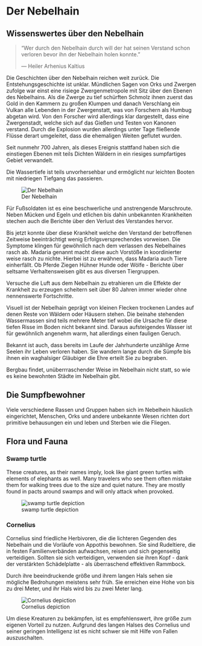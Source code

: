 # Der Nebelhain

## Wissenswertes über den Nebelhain {#NebelhainHintergrund}



> "Wer durch den Nebelhain durch will der hat seinen Verstand schon verloren bevor ihn der Nebelhain holen konnte."
>
> --- Heiler Arhenius Kaltius

Die Geschichten über den Nebelhain reichen weit zurück. Die Entstehungsgeschichte ist unklar. Mündlichen Sagen von Orks und Zwergen zufolge war einst eine risiege Zwergenmetropole mit Sitz über den Ebenen des Nebelhains.  Als die Zwerge zu tief schürften Schmolz ihnen zuerst das Gold in den Kammern zu großen Klumpen und danach Verschlang ein Vulkan alle Lebenden in der Zwergenstatt, was von Forschern als Humbug abgetan wird.
Von den Forscher wird allerdings klar dargestellt, dass eine Zwergenstadt, welche sich auf das Gießen und Testen von Kanonen verstand. Durch die Explosion wurden allerdings unter Tage fließende Flüsse derart umgeleitet, dass die ehemaligen Weiten geflutet wurden.

Seit nunmehr 700 Jahren, als dieses Ereignis stattfand haben sich die einstiegen Ebenen mit teils Dichten Wäldern in ein riesiges sumpfartiges Gebiet verwandelt.

Die Wassertiefe ist teils unvorhersehbar und ermöglicht nur leichten Booten mit niedriegen Tiefgang das passieren.

![Der Nebelhain](Pictures\\Flavor\\Regionen\\Nebelhain\\Nebelhain1.jpg)

Für Fußsoldaten ist es eine beschwerliche und anstrengende Marschroute.
Neben Mücken und Egeln und etlichen bis dahin unbekannten Krankheiten stechen auch die Berichte über den Verlust des Verstandes  hervor.

Bis jetzt konnte über diese Krankheit welche den Verstand der betroffenen Zeitweise beeinträchtigt wenig Erfolgsversprechendes vorweisen.
Die Symptome klingen für gewöhnlich nach dem verlassen des Nebelhaines rasch ab.
Madaria genannt macht diese auch Vorstöße in koordinierter weise rasch zu nichte.
Hierbei ist zu erwähnen, dass Madaria auch Tiere einherfällt. Ob Pferde Ziegen Hühner Hunde oder Wölfe - Berichte über seltsame Verhaltensweisen gibt es aus diversen Tiergruppen.

Versuche die Luft aus dem Nebelhain zu etrahieren um die Effekte der Krankheit zu erzeugen scheitern seit über 80 Jahren immer wieder ohne nennenswerte Fortschritte.

Visuell ist der Nebelhain geprägt von kleinen Flecken trockenen Landes auf denen Reste von Wäldern oder Häusern stehen. Die beinahe stehenden Wassermassen sind teils mehrere Meter tief wobei die Ursache für diese tiefen Risse im Boden nicht bekannt sind.
Daraus aufsteigendes Wasser ist für gewöhnlich angenehm warm, hat allerdings einen fauligen Geruch.

Bekannt ist auch, dass bereits im Laufe der Jahrhunderte unzählige Arme Seelen ihr Leben verloren haben. Sie wandern lange durch die Sümpfe bis ihnen ein waghalsiger Gläubiger die Ehre erteilt Sie zu begraben.

Bergbau findet, unüberrraschender Weise im Nebelhain nicht statt, so wie  es keine bewohnten Städte im Nebelhain gibt.

## Die Sumpfbewohner

Viele verschiedene Rassen und Gruppen haben sich im Nebelhein häuslich eingerichtet, Menschen, Orks und andere unbekannte Wesen richten dort primitive behausungen ein und leben und Sterben wie die Fliegen. 



## Flora und Fauna


### Swamp turtle
These creatures, as their names imply, look like giant green turtles with elements of elephants as well. Many travelers who see them often mistake them for walking trees due to the size and quiet nature. They are mostly found in pacts around swamps and will only attack when provoked.

![swamp turtle depiction](Pictures/Flavor/Monster/swampturtle.jpg)


### Cornelius

Cornelius sind friedliche Herbivoren, die die lichteren Gegenden des Nebelhain und die Vorläufe von Appothis bewohnen. Sie sind Rudeltiere, die in festen Familienverbänden aufwachsen, reisen und sich gegenseitig verteidigen. 
Sollten sie sich verteidigen, verwenden sie ihren Kopf - dank der verstärkten Schädelplatte - als überraschend effektiven Rammbock.

Durch ihre beeindruckende größe und ihrem langen Hals sehen sie mögliche Bedrohungen meistens sehr früh. Sie erreichen eine Hohe von bis zu drei Meter, und ihr Hals wird bis zu zwei Meter lang.

![Cornelius depiction](Pictures/Flavor/Monster/cornelius.png)

Um diese Kreaturen zu bekämpfen, ist es empfehlenswert, ihre größe zum eigenen Vorteil zu nutzen. Aufgrund des langen Halses des Cornelius und seiner geringen Intelligenz ist es nicht schwer sie mit Hilfe von Fallen auszuschalten.

